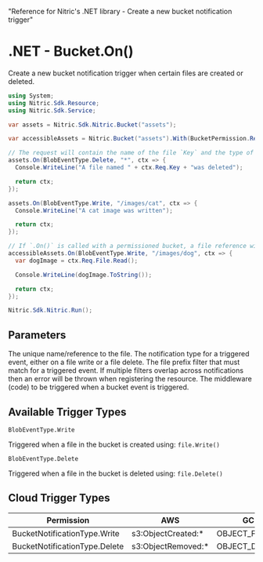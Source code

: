   "Reference for Nitric's .NET library - Create a new bucket notification trigger"

# .NET - Bucket.On()

Create a new bucket notification trigger when certain files are created or deleted.

```csharp
using System;
using Nitric.Sdk.Resource;
using Nitric.Sdk.Service;

var assets = Nitric.Sdk.Nitric.Bucket("assets");

var accessibleAssets = Nitric.Bucket("assets").With(BucketPermission.Reading);

// The request will contain the name of the file `Key` and the type of event `NotificationType`
assets.On(BlobEventType.Delete, "*", ctx => {
  Console.WriteLine("A file named " + ctx.Req.Key + "was deleted");

  return ctx;
});

assets.On(BlobEventType.Write, "/images/cat", ctx => {
  Console.WriteLine("A cat image was written");

  return ctx;
});

// If `.On()` is called with a permissioned bucket, a file reference will also be provided with the request
accessibleAssets.On(BlobEventType.Write, "/images/dog", ctx => {
  var dogImage = ctx.Req.File.Read();

  Console.WriteLine(dogImage.ToString());

  return ctx;
});

Nitric.Sdk.Nitric.Run();
```

## Parameters

<Properties>
  <Property name="name" required type="string">
    The unique name/reference to the file.
  </Property>
  <Property
    name="notificationType"
    required
    type="BucketNotificationType.Write | BucketNotificationType.Delete"
  >
    The notification type for a triggered event, either on a file write or a
    file delete.
  </Property>
  <Property name="notificationPrefixFilter" required type="string">
    The file prefix filter that must match for a triggered event. If multiple
    filters overlap across notifications then an error will be thrown when
    registering the resource.
  </Property>
  <Property
    name="middleware"
    required
    type="Func<BlobEventContext, BlobEventContext> or Middleware<BlobEventContext>[]"
  >
    The middleware (code) to be triggered when a bucket event is triggered.
  </Property>
</Properties>

## Available Trigger Types

`BlobEventType.Write`

Triggered when a file in the bucket is created using: `file.Write()`

`BlobEventType.Delete`

Triggered when a file in the bucket is deleted using: `file.Delete()`

## Cloud Trigger Types

| Permission                    | AWS                 | GCP             | Azure                         |
| ----------------------------- | ------------------- | --------------- | ----------------------------- |
| BucketNotificationType.Write  | s3:ObjectCreated:\* | OBJECT_FINALIZE | Microsoft.Storage.BlobCreated |
| BucketNotificationType.Delete | s3:ObjectRemoved:\* | OBJECT_DELETE   | Microsoft.Storage.BlobDeleted |
